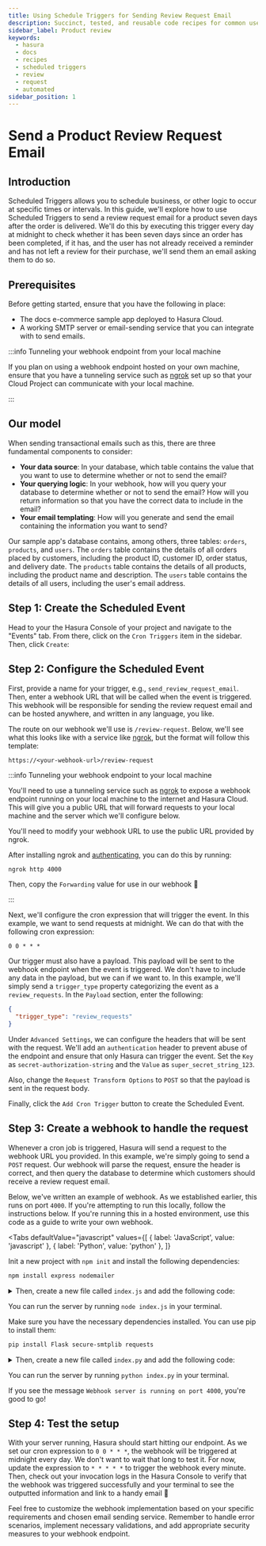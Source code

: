 ```yaml
---
title: Using Schedule Triggers for Sending Review Request Email
description: Succinct, tested, and reusable code recipes for common use cases in Hasura.
sidebar_label: Product review
keywords:
  - hasura
  - docs
  - recipes
  - scheduled triggers
  - review
  - request
  - automated
sidebar_position: 1
---
```



# Send a Product Review Request Email

## Introduction

Scheduled Triggers allows you to schedule business, or other logic to occur at specific times or intervals. In this
guide, we'll explore how to use Scheduled Triggers to send a review request email for a product seven days after the
order is delivered. We'll do this by executing this trigger every day at midnight to check whether it has been seven
days since an order has been completed, if it has, and the user has not already received a reminder and has not left a
review for their purchase, we'll send them an email asking them to do so.

<SampleAppBlock dependent />

## Prerequisites

Before getting started, ensure that you have the following in place:

- The docs e-commerce sample app deployed to Hasura Cloud.
- A working SMTP server or email-sending service that you can integrate with to send emails.

:::info Tunneling your webhook endpoint from your local machine

If you plan on using a webhook endpoint hosted on your own machine, ensure that you have a tunneling service such as
[ngrok](https://ngrok.com/) set up so that your Cloud Project can communicate with your local machine.

:::

## Our model

When sending transactional emails such as this, there are three fundamental components to consider:

- **Your data source**: In your database, which table contains the value that you want to use to determine whether or
  not to send the email?
- **Your querying logic**: In your webhook, how will you query your database to determine whether or not to send the
  email? How will you return information so that you have the correct data to include in the email?
- **Your email templating**: How will you generate and send the email containing the information you want to send?

Our sample app's database contains, among others, three tables: `orders`, `products`, and `users`. The `orders` table
contains the details of all orders placed by customers, including the product ID, customer ID, order status, and
delivery date. The `products` table contains the details of all products, including the product name and description.
The `users` table contains the details of all users, including the user's email address.

## Step 1: Create the Scheduled Event

Head to your the Hasura Console of your project and navigate to the "Events" tab. From there, click on the
`Cron Triggers` item in the sidebar. Then, click `Create`:

<Thumbnail
  src="/img/scheduled-triggers/scheduled-triggers_getting-started-guide_2.18.0_click-create.png"
  alt="Hasura Scheduled Trigger architecture"
  width="1000"
/>

## Step 2: Configure the Scheduled Event

First, provide a name for your trigger, e.g., `send_review_request_email`. Then, enter a webhook URL that will be called
when the event is triggered. This webhook will be responsible for sending the review request email and can be hosted
anywhere, and written in any language, you like.

The route on our webhook we'll use is `/review-request`. Below, we'll see what this looks like with a service like
[ngrok](https://ngrok.com/), but the format will follow this template:

```text
https://<your-webhook-url>/review-request
```

:::info Tunneling your webhook endpoint to your local machine

You'll need to use a tunneling service such as [ngrok](https://ngrok.com/) to expose a webhook endpoint running on your
local machine to the internet and Hasura Cloud. This will give you a public URL that will forward requests to your local
machine and the server which we'll configure below.

You'll need to modify your webhook URL to use the public URL provided by ngrok.

After installing ngrok and
[authenticating](https://ngrok.com/docs/secure-tunnels/ngrok-agent/tunnel-authtokens/#:~:text=Once%20you've%20signed%20up,make%20installing%20the%20authtoken%20simple.),
you can do this by running:

```bash
ngrok http 4000
```

Then, copy the `Forwarding` value for use in our webhook 🎉

:::

Next, we'll configure the cron expression that will trigger the event. In this example, we want to send requests at
midnight. We can do that with the following cron expression:

```
0 0 * * *
```

Our trigger must also have a payload. This payload will be sent to the webhook endpoint when the event is triggered. We
don't have to include any data in the payload, but we can if we want to. In this example, we'll simply send a
`trigger_type` property categorizing the event as a `review_requests`. In the `Payload` section, enter the following:

```json
{
  "trigger_type": "review_requests"
}
```

Under `Advanced Settings`, we can configure the headers that will be sent with the request. We'll add an
`authentication` header to prevent abuse of the endpoint and ensure that only Hasura can trigger the event. Set the
`Key` as `secret-authorization-string` and the `Value` as `super_secret_string_123`.

<Thumbnail
  src="/img/scheduled-triggers/scheduled-triggers_recipes_review-request_auth-header.png"
  alt="Hasura Scheduled Trigger architecture"
  width="1000"
/>

Also, change the `Request Transform Options` to `POST` so that the payload is sent in the request body.

Finally, click the `Add Cron Trigger` button to create the Scheduled Event.

## Step 3: Create a webhook to handle the request

Whenever a cron job is triggered, Hasura will send a request to the webhook URL you provided. In this example, we're
simply going to send a `POST` request. Our webhook will parse the request, ensure the header is correct, and then query
the database to determine which customers should receive a review request email.

Below, we've written an example of webhook. As we established earlier, this runs on port `4000`. If you're
attempting to run this locally, follow the instructions below. If you're running this in a hosted environment, use this
code as a guide to write your own webhook.

<Tabs
  defaultValue="javascript"
  values={[
    { label: 'JavaScript', value: 'javascript' },
    { label: 'Python', value: 'python' },
  ]}
>
<TabItem value="javascript">

Init a new project with `npm init` and install the following dependencies:

```bash
npm install express nodemailer
```

<details>
<summary>
Then, create a new file called <code>index.js</code> and add the following code:
</summary>

```javascript
const express = require('express');
const nodemailer = require('nodemailer');

const app = express();

// Create a Nodemailer transporter using Ethereal email service
// Ideally, this configuration would be stored somewhere else
nodemailer.createTestAccount((err, account) => {
  if (err) {
    console.error('Failed to create a testing account. ' + err.message);
    return process.exit(1);
  }

  // If all goes as planned, here's the console telling us we're 👍
  console.log('Credentials obtained, listening on the webhook...');

  // Create a transporter object for nodemailer
  const transporter = nodemailer.createTransport({
    host: 'smtp.ethereal.email',
    port: 587,
    secure: false,
    auth: {
      user: account.user,
      pass: account.pass,
    },
  });

  // Our route for the webhook
  app.post('/review-request', async (req, res) => {
    // confirm the auth header is correct — ideally, you'd keep the secret in an environment variable
    const authHeader = req.headers['secret-authorization-string'];
    if (authHeader !== 'super_secret_string_123') {
      return res.status(401).json({
        message: 'Unauthorized',
      });
    }

    // get our timestamp strings for the query
    const currentDate = new Date();
    const currentUTCDate = new Date(
      Date.UTC(
        currentDate.getUTCFullYear(),
        currentDate.getUTCMonth(),
        currentDate.getUTCDate(),
        currentDate.getUTCHours(),
        currentDate.getUTCMinutes(),
        currentDate.getUTCSeconds()
      )
    );

    const sevenDaysAgoMidnight = new Date(currentUTCDate);
    sevenDaysAgoMidnight.setDate(currentUTCDate.getUTCDate() - 7);
    sevenDaysAgoMidnight.setUTCHours(0, 0, 0, 0);

    const sevenDaysAgoEOD = new Date(currentUTCDate);
    sevenDaysAgoEOD.setDate(currentUTCDate.getUTCDate() - 7);
    sevenDaysAgoEOD.setUTCHours(23, 59, 0, 0);

    const sevenDaysAgoMidnightString = sevenDaysAgoMidnight.toISOString();
    const sevenDaysAgoEODString = sevenDaysAgoEOD.toISOString();

    // Fetch the data from our Hasura instance
    async function getRecentOrders() {
      const response = await fetch('<YOUR_CLOUD_PROJECT_ENDPOINT>', {
        method: 'POST',
        headers: {
          'Content-Type': 'application/json',
          'x-hasura-admin-secret': '<YOUR_ADMIN_SECRET>',
        },
        body: JSON.stringify({
          query: `
          query ReviewRequestQuery($after: timestamptz!, $before: timestamptz!) {
            orders(where: {delivery_date: {_gte: $after, _lte: $before}, is_reviewed: {_eq: false}}) {
              user {
                id
                name
                email
              }
              product {
                id
                name
              }
            }
          }
          `,
          variables: {
            after: sevenDaysAgoMidnightString,
            before: sevenDaysAgoEODString,
          },
        }),
      });
      const { data } = await response.json();
      return data.orders;
    }

    let orders = await getRecentOrders();

    // map over the data and send an email to each customer
    async function sendReviewRequests() {
      let outcomes = [];
      orders.map(async order => {
        // Create a message object
        const message = {
          from: 'SuperStore.com <sender@SuperStore.com>',
          to: `${order.user.name} <${order.user.email}>`,
          subject: `We need your review, ${order.user.name.split(' ')[0]}!`,
          text: `Hi ${order.user.name.split(' ')[0]}, we hope you're enjoying your ${
            order.product.name
          }. Please leave us a review!`,
        };

        // Send the message using the Nodemailer transporter
        const info = await transporter.sendMail(message);

        // Log the message info
        console.log(`\nMessage sent to ${order.user.name}: ${nodemailer.getTestMessageUrl(info)}`);

        // add the info to the outcomes array
        outcomes.push({
          messageId: info.messageId,
          previewUrl: nodemailer.getTestMessageUrl(info),
        });
        return outcomes;
      });
    }

    await sendReviewRequests(orders);

    // Return a JSON response to the client
    res.json({
      message: 'Review requests sent!',
    });
  });

  // Start the server
  app.listen(4000, () => {
    console.log('Server started on port 4000');
  });
});
```

</details>

You can run the server by running `node index.js` in your terminal.
</TabItem>
<TabItem value="python">

Make sure you have the necessary dependencies installed. You can use pip to install them:

```bash
pip install Flask secure-smtplib requests
```

<details>
<summary>
Then, create a new file called <code>index.py</code> and add the following code:
</summary>

```python
from flask import Flask, request, jsonify
import smtplib
from email.mime.multipart import MIMEMultipart
from email.mime.text import MIMEText
from datetime import datetime, timedelta
import requests

app = Flask(__name__)

# Create an SMTP server connection
def create_smtp_server():
  try:
    server = smtplib.SMTP(host='smtp.ethereal.email', port=587)
    server.starttls()
    server.login('example@superstore.com', 'samplePassword123')
    return server
  except Exception as e:
    print(f"An error occurred while creating the SMTP server: {e}\n\n🔔We'll print the message to the terminal:\n\n")
    return None

@app.route('/review-request', methods=['POST'])
def send_review_request():
  # Confirm the authentication header is correct
  auth_header = request.headers.get('secret-authorization-string')
  if auth_header != 'super_secret_string_123':
    return jsonify({'message': 'Unauthorized'}), 401

  # Get timestamp strings for the query
  current_utc_date = datetime.utcnow()
  seven_days_ago_midnight = current_utc_date - timedelta(days=7)
  seven_days_ago_midnight = seven_days_ago_midnight.replace(hour=0, minute=0, second=0, microsecond=0)

  seven_days_ago_eod = current_utc_date - timedelta(days=7)
  seven_days_ago_eod = seven_days_ago_eod.replace(hour=23, minute=59, second=0, microsecond=0)

  seven_days_ago_midnight_string = seven_days_ago_midnight.isoformat()
  seven_days_ago_eod_string = seven_days_ago_eod.isoformat()

  # Fetch data from your Hasura instance (replace with actual endpoint and admin secret)
  endpoint = '<YOUR_CLOUD_PROJECT_ENDPOINT>'
  admin_secret = '<YOUR_ADMIN_SECRET>'
  headers = {
    'Content-Type': 'application/json',
    'x-hasura-admin-secret': admin_secret
  }
  query = {
    "query": """
    query ReviewRequestQuery($after: timestamptz!, $before: timestamptz!) {
      orders(where: {delivery_date: {_gte: $after, _lte: $before}, is_reviewed: {_eq: false}}) {
        user {
          id
          name
          email
        }
        product {
          id
          name
        }
      }
    }
    """,
    "variables": {
      "after": seven_days_ago_midnight_string,
      "before": seven_days_ago_eod_string
    }
  }
  response = requests.post(endpoint, json=query, headers=headers)
  data = response.json()
  orders = data.get('data', {}).get('orders', [])

  # Create an email and send it for each order
  recipients = []
  for order in orders:
    # Create a message
    msg = MIMEMultipart()
    msg['From'] = 'sender@SuperStore.com'
    msg['To'] = f"{order['user']['name']} <{order['user']['email']}>"
    msg['Subject'] = f"We need your review, {order['user']['name'].split(' ')[0]}!"
    message_body = f"Hi {order['user']['name'].split(' ')[0]}, we hope you're enjoying your {order['product']['name']}. Please leave us a review!"
    msg.attach(MIMEText(message_body, 'plain'))

    server = create_smtp_server()
    if server is not None:
      # Send the email if the server is running
      server.sendmail('sender@SuperStore.com', order['user']['email'], msg.as_string())
      server.quit()
    else:
      # Or just print the message to the terminal
      print(f"From: {msg['From']}\nTo: {msg['To']}\nSubject: {msg['Subject']}\n{message_body}")

    recipients.append(order['user']['email'])

  return jsonify({'message': 'Review requests sent!', 'recipients': recipients})

if __name__ == '__main__':
  app.run(port=4000)
```

</details>

You can run the server by running `python index.py` in your terminal.

</TabItem>
</Tabs>

If you see the message `Webhook server is running on port 4000`, you're good to go!

## Step 4: Test the setup

With your server running, Hasura should start hitting our endpoint. As we set our cron expression to `0 0 * * *`, the
webhook will be triggered at midnight every day. We don't want to wait that long to test it. For now, update the
expression to `* * * * *` to trigger the webhook every minute. Then, check out your invocation logs in the Hasura
Console to verify that the webhook was triggered successfully and your terminal to see the outputted information and
link to a handy email 🎉

<Thumbnail
  src="/img/scheduled-triggers/scheduled-triggers_recipes_review-terminal.png"
  alt="Hasura Scheduled Trigger architecture"
  width="1000"
/>

Feel free to customize the webhook implementation based on your specific requirements and chosen email sending service.
Remember to handle error scenarios, implement necessary validations, and add appropriate security measures to your
webhook endpoint.
